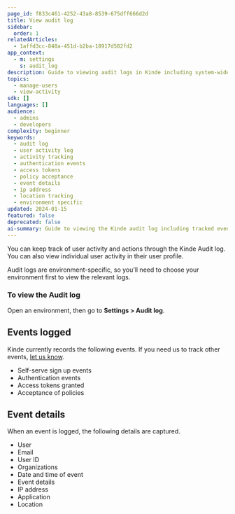 ```yaml
---
page_id: f833c461-4252-43a8-8539-675dff666d2d
title: View audit log
sidebar:
  order: 1
relatedArticles:
  - 1affd3cc-848a-451d-b2ba-18917d582fd2
app_context:
  - m: settings
    s: audit_log
description: Guide to viewing audit logs in Kinde including system-wide activity monitoring, filtering options, and detailed activity tracking.
topics:
  - manage-users
  - view-activity
sdk: []
languages: []
audience:
  - admins
  - developers
complexity: beginner
keywords:
  - audit log
  - user activity log
  - activity tracking
  - authentication events
  - access tokens
  - policy acceptance
  - event details
  - ip address
  - location tracking
  - environment specific
updated: 2024-01-15
featured: false
deprecated: false
ai-summary: Guide to viewing the Kinde audit log including tracked events, event details, and environment-specific activity monitoring for compliance and security.
---
```


You can keep track of user activity and actions through the Kinde Audit log. You can also view individual user activity in their user profile.

Audit logs are environment-specific, so you’ll need to choose your environment first to view the relevant logs.

### To view the Audit log

Open an environment, then go to **Settings > Audit log**.

## Events logged

Kinde currently records the following events. If you need us to track other events, [let us know](https://kinde-21631392.hs-sites.com/en-au/feature-request).

- Self-serve sign up events
- Authentication events
- Access tokens granted
- Acceptance of policies

## Event details

When an event is logged, the following details are captured.

- User
- Email
- User ID
- Organizations
- Date and time of event
- Event details
- IP address
- Application
- Location
